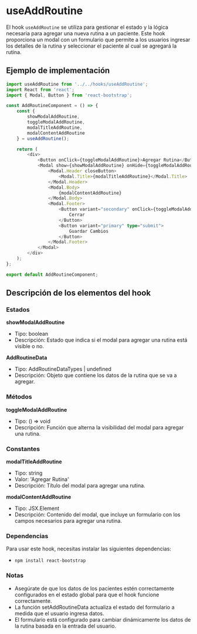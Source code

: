 
<Meta title="BusinessLogic/Hooks/useAddRoutine" />

# useAddRoutine

El hook `useAddRoutine` se utiliza para gestionar el estado y la lógica necesaria para agregar una nueva rutina a un paciente. Este hook proporciona un modal con un formulario que permite a los usuarios ingresar los detalles de la rutina y seleccionar el paciente al cual se agregará la rutina.

## Ejemplo de implementación

```typescript
import useAddRoutine from '../../hooks/useAddRoutine';
import React from 'react';
import { Modal, Button } from 'react-bootstrap';

const AddRoutineComponent = () => {
    const { 
        showModalAddRoutine, 
        toggleModalAddRoutine, 
        modalTitleAddRoutine, 
        modalContentAddRoutine 
    } = useAddRoutine();

    return (
        <div>
            <Button onClick={toggleModalAddRoutine}>Agregar Rutina</Button>
            <Modal show={showModalAddRoutine} onHide={toggleModalAddRoutine}>
                <Modal.Header closeButton>
                    <Modal.Title>{modalTitleAddRoutine}</Modal.Title>
                </Modal.Header>
                <Modal.Body>
                    {modalContentAddRoutine}
                </Modal.Body>
                <Modal.Footer>
                    <Button variant="secondary" onClick={toggleModalAddRoutine}>
                        Cerrar
                    </Button>
                    <Button variant="primary" type="submit">
                        Guardar Cambios
                    </Button>
                </Modal.Footer>
            </Modal>
        </div>
    );
};

export default AddRoutineComponent;
```

## Descripción de los elementos del hook

### Estados

**showModalAddRoutine**

- Tipo: boolean
- Descripción: Estado que indica si el modal para agregar una rutina está visible o no.

**AddRoutineData**

- Tipo: AddRoutineDataTypes | undefined
- Descripción: Objeto que contiene los datos de la rutina que se va a agregar.

### Métodos

**toggleModalAddRoutine**

- Tipo: () => void
- Descripción: Función que alterna la visibilidad del modal para agregar una rutina.

### Constantes

**modalTitleAddRoutine**

- Tipo: string
- Valor: 'Agregar Rutina'
- Descripción: Título del modal para agregar una rutina.

**modalContentAddRoutine**

- Tipo: JSX.Element
- Descripción: Contenido del modal, que incluye un formulario con los campos necesarios para agregar una rutina.


### Dependencias
Para usar este hook, necesitas instalar las siguientes dependencias:
- `npm install react-bootstrap`

### Notas
- Asegúrate de que los datos de los pacientes estén correctamente configurados en el estado global para que el hook funcione correctamente.
- La función setAddRoutineData actualiza el estado del formulario a medida que el usuario ingresa datos.
- El formulario está configurado para cambiar dinámicamente los datos de la rutina basada en la entrada del usuario.